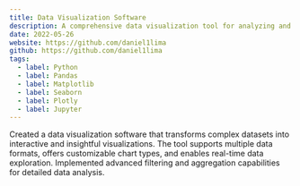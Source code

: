 ```yaml
---
title: Data Visualization Software
description: A comprehensive data visualization tool for analyzing and presenting complex datasets.
date: 2022-05-26
website: https://github.com/daniel1lima
github: https://github.com/daniel1lima
tags:
  - label: Python
  - label: Pandas
  - label: Matplotlib
  - label: Seaborn
  - label: Plotly
  - label: Jupyter
---
```


Created a data visualization software that transforms complex datasets into interactive and insightful visualizations. The tool supports multiple data formats, offers customizable chart types, and enables real-time data exploration. Implemented advanced filtering and aggregation capabilities for detailed data analysis. 